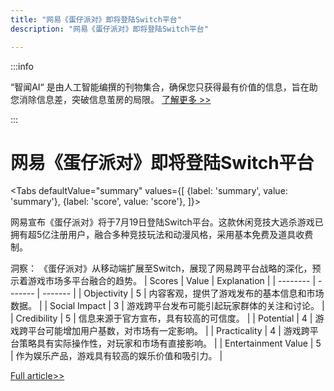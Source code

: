```yaml
---
title: "网易《蛋仔派对》即将登陆Switch平台"
description: "网易《蛋仔派对》即将登陆Switch平台"

---
```



:::info

“智闻AI“ 是由人工智能编撰的刊物集合，确保您只获得最有价值的信息，旨在助您消除信息差，突破信息茧房的局限。  [了解更多 >>](/)

:::

# 网易《蛋仔派对》即将登陆Switch平台


<Tabs
	defaultValue="summary"
	values={[
	{label: 'summary', value: 'summary'},
	{label: 'score', value: 'score'},
]}>
<TabItem value="summary">


网易宣布《蛋仔派对》将于7月19日登陆Switch平台。这款休闲竞技大逃杀游戏已拥有超5亿注册用户，融合多种竞技玩法和动漫风格，采用基本免费及道具收费制。

洞察：
《蛋仔派对》从移动端扩展至Switch，展现了网易跨平台战略的深化，预示着游戏市场多平台融合的趋势。
</TabItem>
<TabItem value="score">
	| Scores     | Value   | Explanation |
	| -------- | ------- | ------- |
	| Objectivity  | 5    | 内容客观，提供了游戏发布的基本信息和市场数据。    |
	| Social Impact | 3     | 游戏跨平台发布可能引起玩家群体的关注和讨论。    |
	| Credibility    | 5    | 信息来源于官方宣布，具有较高的可信度。    |
	| Potential    | 4    | 游戏跨平台可能增加用户基数，对市场有一定影响。    |
	| Practicality    | 4    | 游戏跨平台策略具有实际操作性，对玩家和市场有直接影响。    |
	| Entertainment Value    | 5    | 作为娱乐产品，游戏具有较高的娱乐价值和吸引力。    |
</TabItem>
</Tabs>

[Full article>>](https://readhub.cn/topic/8aWZFqnhsZC)

